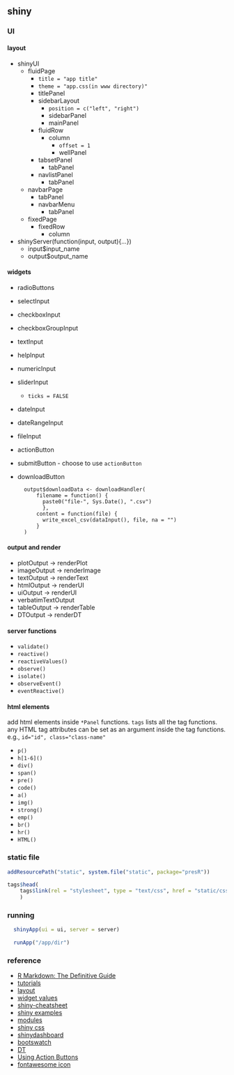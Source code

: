 ## shiny

### UI

#### layout

* shinyUI
    * fluidPage
        * `title = "app title"`
        * `theme = "app.css(in www directory)"`
        * titlePanel
        * sidebarLayout
            * `position = c("left", "right")`
            * sidebarPanel
            * mainPanel
        * fluidRow
            * column
                * `offset = 1`
                * wellPanel
        * tabsetPanel
            * tabPanel
        * navlistPanel
            * tabPanel
    * navbarPage
        * tabPanel
        * navbarMenu
            * tabPanel
    * fixedPage
        * fixedRow
            * column

* shinyServer(function(input, output){...})
    * input$input_name
    * output$output_name
        
#### widgets

* radioButtons
* selectInput
* checkboxInput
* checkboxGroupInput
* textInput
* helpInput
* numericInput
* sliderInput
    * `ticks = FALSE`
* dateInput
* dateRangeInput
* fileInput
* actionButton
* submitButton - choose to use `actionButton`
* downloadButton


        output$downloadData <- downloadHandler(
            filename = function() {
              paste0("file-", Sys.Date(), ".csv")
              },
            content = function(file) {
              write_excel_csv(dataInput(), file, na = "")
            }
        )
    
#### output and render

* plotOutput -> renderPlot
* imageOutput -> renderImage
* textOutput -> renderText
* htmlOutput -> renderUI
* uiOutput -> renderUI
* verbatimTextOutput
* tableOutput -> renderTable
* DTOutput -> renderDT

#### server functions

* `validate()`
* `reactive()`
* `reactiveValues()`
* `observe()`
* `isolate()`
* `observeEvent()`
* `eventReactive()`

#### html elements

add html elements inside `*Panel` functions. `tags` lists all the tag functions. any HTML tag attributes can be set as an argument inside the tag functions. e.g., `id="id", class="class-name"`

* `p()`
* `h[1-6]()`
* `div()`
* `span()`
* `pre()`
* `code()`
* `a()`
* `img()`
* `strong()`
* `emp()`
* `br()`
* `hr()`
* `HTML()`

### static file

```r
addResourcePath("static", system.file("static", package="presR"))

tags$head(
    tags$link(rel = "stylesheet", type = "text/css", href = "static/css/presr.css")
    )
```

### running

```r
  shinyApp(ui = ui, server = server)
  
  runApp("/app/dir")
```

### reference

* [R Markdown: The Definitive Guide](https://bookdown.org/yihui/rmarkdown/)
* [tutorials](https://shiny.rstudio.com/tutorial/sss)
* [layout](https://shiny.rstudio.com/articles/layout-guide.html)
* [widget values](http://shiny.rstudio.com/gallery/widget-gallery.html)
* [shiny-cheatsheet](https://shiny.rstudio.com/images/shiny-cheatsheet.pdf)
* [shiny examples](https://github.com/rstudio/shiny-examples)
* [modules](https://shiny.rstudio.com/articles/modules.html)
* [shiny css](https://shiny.rstudio.com/articles/css.html)
* [shinydashboard](https://rstudio.github.io/shinydashboard/)
* [bootswatch](https://bootswatch.com/)
* [DT](https://rstudio.github.io/DT/)
* [Using Action Buttons](https://shiny.rstudio.com/articles/action-buttons.html)
* [fontawesome icon](https://fontawesome.com/icons?d=gallery)

